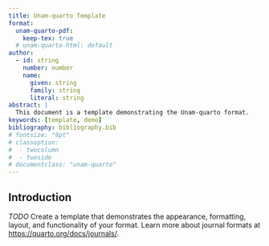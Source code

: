 ```yaml
---
title: Unam-quarto Template
format:
  unam-quarto-pdf:
    keep-tex: true  
  # unam-quarto-html: default
author:
  - id: string
    number: number
    name:
      given: string
      family: string
      literal: string
abstract: |
  This document is a template demonstrating the Unam-quarto format.
keywords: [template, demo]
bibliography: bibliography.bib  
# fontsize: "9pt"
# classoption:
#  - twocolumn
#  - twoside
# documentclass: "unam-quarto"
---
```


## Introduction {#sec-intro}

*TODO* Create a template that demonstrates the appearance, formatting, layout, and functionality of your format. Learn more about journal formats at <https://quarto.org/docs/journals/>.


